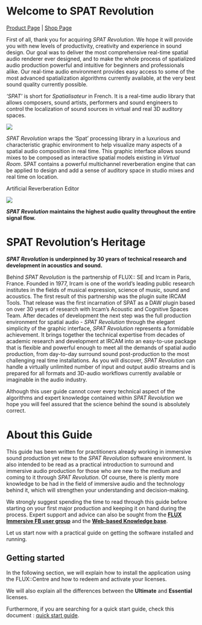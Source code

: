 # Welcome to SPAT Revolution

[Product Page](https://www.flux.audio/project/spat-revolution/)
| [Shop Page](https://shop.flux.audio/en_US/products/spat-revolution)

First of all, thank you for acquiring _SPAT Revolution_. 
We hope it will provide you with new levels of productivity, creativity and experience in sound design. 
Our goal was to deliver the most comprehensive real-time spatial audio renderer ever designed, and to make the whole process of spatialized audio production powerful and intuitive for beginners and professionals alike. 
Our real-time audio environment provides easy access to some of the most advanced spatialization algorithms currently available, at the very best sound quality currently possible.

_'SPAT'_ is short for _Spatialisateur_ in French. 
It is a real-time audio library that allows composers, sound artists, performers and sound engineers to control the localization of sound sources in virtual and real 3D auditory spaces.

![](https://flux-shared.s3.amazonaws.com/doc_images/SpatR/Room/NicePage.png)

_SPAT Revolution_ wraps the 'Spat' processing library in a luxurious and characteristic graphic environment to help visualize many aspects of a spatial audio composition in real time.
This graphic interface allows sound mixes to be composed as interactive spatial models existing in _Virtual Room_. 
SPAT contains a powerful multichannel reverberation engine that can be applied to design and add a sense of auditory space in studio mixes and real time on location.

:::{.callout-note}
Artificial Reverberation Editor
:::

![](https://flux-shared.s3.amazonaws.com/doc_images/SpatR/Room/Reverbation.png)

**_SPAT Revolution_ maintains the highest audio quality throughout the entire signal flow.**

# SPAT Revolution's Heritage

**_SPAT Revolution_ is underpinned by 30 years of technical research and development in acoustics and sound.**

Behind _SPAT Revolution_ is the partnership of FLUX:: SE and Ircam in Paris, France. 
Founded in 1977, Ircam is one of the world’s leading public research institutes in the fields of musical expression, science of music, sound and acoustics. 
The first result of this partnership was the plugin suite IRCAM Tools. 
That release was the first incarnation of SPAT as a DAW plugin based on over 30 years of research with Ircam’s Acoustic and Cognitive Spaces Team.
After decades of development the next step was the full production environment for spatial audio - _SPAT Revolution_ through the elegant simplicity of the graphic interface, _SPAT Revolution_ represents a formidable achievement. 
It brings together the technical expertise from decades of academic research and development at IRCAM into an easy-to-use package that is flexible and powerful enough to meet all the demands of spatial audio production, from day-to-day surround sound post-production to the most challenging real time installations.
As you will discover, _SPAT Revolution_ can handle a virtually unlimited number of input and output audio streams and is prepared for all formats and 3D-audio workflows currently available or imaginable in the audio industry.

Although this user guide cannot cover every technical aspect of the algorithms and expert knowledge contained within _SPAT Revolution_ we hope you will feel assured that the science behind the sound is absolutely correct.

# About this Guide

This guide has been written for practitioners already working in immersive sound production yet new to the _SPAT Revolution_ software environment. 
Is also intended to be read as a practical introduction to surround and immersive audio production for those who are new to the medium and coming to it through _SPAT Revolution_. 
Of course, there is plenty more knowledge to be had in the field of immersive audio and the technology behind it, which will strengthen your understanding and decision-making.

We strongly suggest spending the time to read through this guide before starting on your first major production and keeping it on hand during the process.
Expert support and advice can also be sought from the  **[FLUX Immersive FB user group ](https://www.facebook.com/groups/fluximmersive.usergroup/)** and the **[Web-based Knowledge base](https://www.flux.audio/knowledge-base/category/spat-revolution/)**.

Let us start now with a practical guide on getting the software installed and running.

## Getting started

In the following section, we will explain how to install the application using the FLUX::Centre and how to redeem and activate your licenses.

We will also explain all the differences between the **Ultimate** and **Essential** licenses.

Furthermore, if you are searching for a quick start guide, check this document : [quick start guide](https://public.3.basecamp.com/p/BoK99VxRwAJ2fFM9VGSzS3Am).

